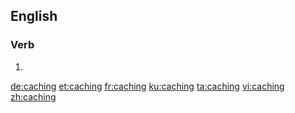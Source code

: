 ==English==

===Verb===
{{head|en|present participle}}

# {{present participle of|cache|lang=en}}

[[de:caching]]
[[et:caching]]
[[fr:caching]]
[[ku:caching]]
[[ta:caching]]
[[vi:caching]]
[[zh:caching]]